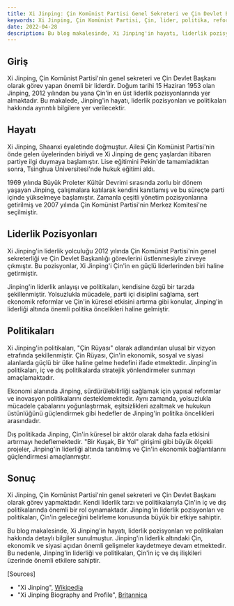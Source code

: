 ```yaml
---
title: Xi Jinping: Çin Komünist Partisi Genel Sekreteri ve Çin Devlet Başkanı
keywords: Xi Jinping, Çin Komünist Partisi, Çin, lider, politika, reform
date: 2022-04-28
description: Bu blog makalesinde, Xi Jinping'in hayatı, liderlik pozisyonları ve politikaları hakkında detaylı bilgi verilmektedir.
---
```


## Giriş

Xi Jinping, Çin Komünist Partisi'nin genel sekreteri ve Çin Devlet Başkanı olarak görev yapan önemli bir liderdir. Doğum tarihi 15 Haziran 1953 olan Jinping, 2012 yılından bu yana Çin'in en üst liderlik pozisyonlarında yer almaktadır. Bu makalede, Jinping'in hayatı, liderlik pozisyonları ve politikaları hakkında ayrıntılı bilgilere yer verilecektir.

## Hayatı

Xi Jinping, Shaanxi eyaletinde doğmuştur. Ailesi Çin Komünist Partisi'nin önde gelen üyelerinden biriydi ve Xi Jinping de genç yaşlardan itibaren partiye ilgi duymaya başlamıştır. Lise eğitimini Pekin'de tamamladıktan sonra, Tsinghua Üniversitesi'nde hukuk eğitimi aldı.

1969 yılında Büyük Proleter Kültür Devrimi sırasında zorlu bir dönem yaşayan Jinping, çalışmalara katılarak kendini kanıtlamış ve bu süreçte parti içinde yükselmeye başlamıştır. Zamanla çeşitli yönetim pozisyonlarına getirilmiş ve 2007 yılında Çin Komünist Partisi'nin Merkez Komitesi'ne seçilmiştir.

## Liderlik Pozisyonları

Xi Jinping'in liderlik yolculuğu 2012 yılında Çin Komünist Partisi'nin genel sekreterliği ve Çin Devlet Başkanlığı görevlerini üstlenmesiyle zirveye çıkmıştır. Bu pozisyonlar, Xi Jinping'i Çin'in en güçlü liderlerinden biri haline getirmiştir.

Jinping'in liderlik anlayışı ve politikaları, kendisine özgü bir tarzda şekillenmiştir. Yolsuzlukla mücadele, parti içi disiplini sağlama, sert ekonomik reformlar ve Çin'in küresel etkisini artırma gibi konular, Jinping'in liderliği altında önemli politika öncelikleri haline gelmiştir.

## Politikaları

Xi Jinping'in politikaları, "Çin Rüyası" olarak adlandırılan ulusal bir vizyon etrafında şekillenmiştir. Çin Rüyası, Çin'in ekonomik, sosyal ve siyasi alanlarda güçlü bir ülke haline gelme hedefini ifade etmektedir. Jinping'in politikaları, iç ve dış politikalarda stratejik yönlendirmeler sunmayı amaçlamaktadır.

Ekonomi alanında Jinping, sürdürülebilirliği sağlamak için yapısal reformlar ve inovasyon politikalarını desteklemektedir. Aynı zamanda, yolsuzlukla mücadele çabalarını yoğunlaştırmak, eşitsizlikleri azaltmak ve hukukun üstünlüğünü güçlendirmek gibi hedefler de Jinping'in politika öncelikleri arasındadır.

Dış politikada Jinping, Çin'in küresel bir aktör olarak daha fazla etkisini artırmayı hedeflemektedir. "Bir Kuşak, Bir Yol" girişimi gibi büyük ölçekli projeler, Jinping'in liderliği altında tanıtılmış ve Çin'in ekonomik bağlantılarını güçlendirmesi amaçlanmıştır.

## Sonuç

Xi Jinping, Çin Komünist Partisi'nin genel sekreteri ve Çin Devlet Başkanı olarak görev yapmaktadır. Kendi liderlik tarzı ve politikalarıyla Çin'in iç ve dış politikalarında önemli bir rol oynamaktadır. Jinping'in liderlik pozisyonları ve politikaları, Çin'in geleceğini belirleme konusunda büyük bir etkiye sahiptir.

Bu blog makalesinde, Xi Jinping'in hayatı, liderlik pozisyonları ve politikaları hakkında detaylı bilgiler sunulmuştur. Jinping'in liderlik altındaki Çin, ekonomik ve siyasi açıdan önemli gelişmeler kaydetmeye devam etmektedir. Bu nedenle, Jinping'in liderliği ve politikaları, Çin'in iç ve dış ilişkileri üzerinde önemli etkilere sahiptir.

[Sources]
- "Xi Jinping", [Wikipedia](https://en.wikipedia.org/wiki/Xi_Jinping)
- "Xi Jinping Biography and Profile", [Britannica](https://www.britannica.com/biography/Xi-Jinping)

